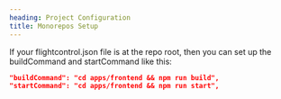 ```yaml
---
heading: Project Configuration
title: Monorepos Setup
---
```


If your flightcontrol.json file is at the repo root, then you can set up the buildCommand and startCommand like this:

```json
"buildCommand": "cd apps/frontend && npm run build",
"startCommand": "cd apps/frontend && npm run start",
```